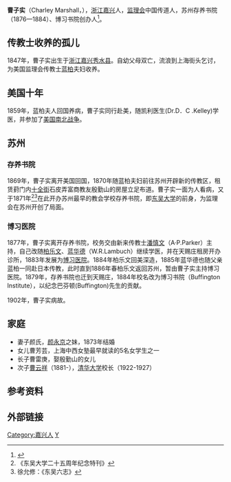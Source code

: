 {{Infobox Biography
|subject_name   = 曹子实<br />Charley Marshall
|image_name     = 
|image_size     = 
|image_caption  =  
|date_of_birth  = 1847年
|place_of_birth = [[浙江|浙江]][[嘉兴|嘉兴]][[秀水县|秀水县]]
|date_of_death  = 1902年
|place_of_death = [[苏州|苏州]]
|occupation     = [[监理会|监理会]]中国传道人
}}
'''曹子实'''（Charley Marshall，{{bd|1847年||1902年||C曹}}），[[浙江|浙江]][[嘉兴|嘉兴]]人，[[监理会|监理会]]中国传道人，苏州存养书院（1876—1884）、博习书院创办人<ref>{{Cite web |url=http://www.suda.edu.cn/general_situation/lrld/bxsy.jsp |title=：苏州大学网站首页 > 学校概况 > 历任领导 > 博习书院、中西书院 |access-date=2021-03-22 |archive-date=2020-03-24 |archive-url=https://web.archive.org/web/20200324022629/https://www.suda.edu.cn/general_situation/lrld/bxsy.jsp |dead-url=no }}</ref>。

== 传教士收养的孤儿 ==
1847年，曹子实出生于[[浙江|浙江]][[嘉兴|嘉兴]][[秀水县|秀水县]]。自幼父母双亡，流浪到上海街头乞讨，为美国监理会传教士[[蓝柏|蓝柏]]夫妇收养。

==美国十年==
1859年，蓝柏夫人回国养病，曹子实同行赴美，随凯利医生(Dr.D．C .Kelley)学医，并参加了[[美国南北战争|美国南北战争]]。

==苏州==
===存养书院===
1869年，曹子实离开美国回国，1870年随蓝柏夫妇前往苏州开辟新的传教区，租赁葑门内[[十全街|十全街]]石皮弄富商教友殷勤山的房屋立足布道。曹子实一面为人看病，又于1871年<ref>《东吴大学二十五周年纪念特刊》</ref><ref>徐允修：《东吴六志》</ref>在此开办苏州最早的教会学校存养书院，即[[东吴大学|东吴大学]]的前身，为监理会在苏州开创了局面。

===博习医院===
1877年，曹子实离开存养书院，校务交由新来传教士[[潘慎文|潘慎文]]（A·P.Parker）主持，自己改随[[柏乐文|柏乐文]]、[[蓝华德|蓝华德]]（W.R.Lambuch）继续学医，并在天赐庄租房开办诊所，1883年发展为[[博习医院|博习医院]]。1884年柏乐文回美深造，1885年蓝华德也随父亲蓝柏一同赴日本传教，此时直到1886年春柏乐文返回苏州，暂由曹子实主持博习医院。1879年，存养书院也迁到天赐庄，1884年校名改为博习书院（Buffington Institute），以纪念巴芬顿(Buffington)先生的贡献。

1902年，曹子实病故。
==家庭==
*妻子颜氏，[[颜永京|颜永京]]之妹，1873年结婚
*女儿曹芳芸，上海中西女塾最早就读的5名女学生之一
*长子曹雷庚，娶殷勤山的女儿
*次子[[曹云祥|曹云祥]]（1881-），[[清华大学|清华大学]]校长（1922-1927）

==参考资料==
{{reflist}}

== 外部链接 ==

[[Category:嘉兴人|Category:嘉兴人]]
[[Category:曹姓|Y]]